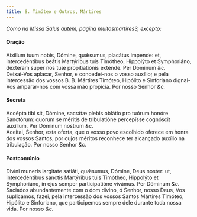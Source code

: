 ```yaml
---
title: S. Timóteo e Outros, Mártires
---
```


<em>Como na Missa Salus autem, página muitosmartires3, excepto:</em>

<h4 class="text-center">Oração</h4>
<div class="grid grid-cols-2 gap-5">
  <div class="col-6 dropcaps text-justify">
    Aixílium tuum nobis, Dómine, quǽsumus, placátus impende: et, intercedéntibus
    beátis Martýribus tuis Timótheo, Hippolýto et Symphoriáno, déxteram super
    nos tuæ propitiatiónis exténde. Per Dóminum <em>&c.</em>
  </div>
  <div class="col-6 dropcaps text-justify">
    Deixai-Vos aplacar, Senhor, e concedei-nos o vosso auxílio; e pela
    intercessão dos vossos B. B. Mártires Timóteo, Hipólito e Sinforiano
    dignai-Vos amparar-nos com vossa mão propícia. Por nosso Senhor <em>&c.</em>
  </div>
</div>

<h4 class="text-center">Secreta</h4>
<div class="grid grid-cols-2 gap-5">
  <div class="col-6 dropcaps text-justify">
    Accépta tibi sit, Dómine, sacrátæ plebis oblátio pro tuórum honóre
    Sanctórum: quorum se méritis de tribulatióne percepísse cognóscit auxílium.
    Per Dóminum nostrum <em>&c.</em>
  </div>
  <div class="col-6 dropcaps text-justify">
    Aceitai, Senhor, esta oferta, que o vosso povo escolhido oferece em honra
    dos vossos Santos, por cujos méritos reconhece ter alcançado auxílio na
    tribulação. Por nosso Senhor <em>&c.</em>
  </div>
</div>

<h4 class="text-center">Postcomúnio</h4>
<div class="grid grid-cols-2 gap-5">
  <div class="col-6 dropcaps text-justify">
    Divíni muneris largitate satiáti, quǽsumus, Dómine, Deus noster: ut,
    intercedéntibus sanctis Martýribus tuis Timótheo, Hippolýto et Symphoriáno,
    in ejus semper participatióne vivámus. Per Dóminum <em>&c.</em>
  </div>
  <div class="col-6 dropcaps text-justify">
    Saciados abundantemente com o dom divino, ó Senhor, nosso Deus, Vos
    suplicamos, fazei, pela intercessão dos vossos Santos Mártires Timóteo,
    Hipólito e Sinforiano, que participemos sempre dele durante toda nossa vida.
    Por nosso <em>&c.</em>
  </div>
</div>
